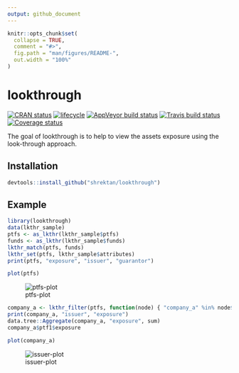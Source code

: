 ```yaml
---
output: github_document
---
```


<!-- README.md is generated from README.Rmd. Please edit that file -->

```r
knitr::opts_chunk$set(
  collapse = TRUE,
  comment = "#>",
  fig.path = "man/figures/README-",
  out.width = "100%"
)
```
# lookthrough

[![CRAN status](https://www.r-pkg.org/badges/version/lookthrough)](https://cran.r-project.org/package=lookthrough)
[![lifecycle](https://img.shields.io/badge/lifecycle-experimental-orange.svg)](https://www.tidyverse.org/lifecycle/#experimental)
[![AppVeyor build status](https://ci.appveyor.com/api/projects/status/github/shrektan/lookthrough?branch=master&svg=true)](https://ci.appveyor.com/project/shrektan/lookthrough)
[![Travis build status](https://travis-ci.org/shrektan/lookthrough.svg?branch=master)](https://travis-ci.org/shrektan/lookthrough)
[![Coverage status](https://codecov.io/gh/shrektan/lookthrough/branch/master/graph/badge.svg)](https://codecov.io/github/shrektan/lookthrough?branch=master)

The goal of lookthrough is to help to view the assets exposure using the look-through approach.

## Installation

``` r
devtools::install_github("shrektan/lookthrough")
```

## Example

```r
library(lookthrough)
data(lkthr_sample)
ptfs <- as_lkthr(lkthr_sample$ptfs)
funds <- as_lkthr(lkthr_sample$funds)
lkthr_match(ptfs, funds)
lkthr_set(ptfs, lkthr_sample$attributes)
print(ptfs, "exposure", "issuer", "guarantor")
```

```r
plot(ptfs)
```

![ptfs-plot](man/figures/ptfs-plot.jpeg)


```r
company_a <- lkthr_filter(ptfs, function(node) { "company_a" %in% node$issuer })
print(company_a, "issuer", "exposure")
data.tree::Aggregate(company_a, "exposure", sum)
company_a$ptf1$exposure
```

```r
plot(company_a)
```

![issuer-plot](man/figures/issuer-plot.jpeg)
